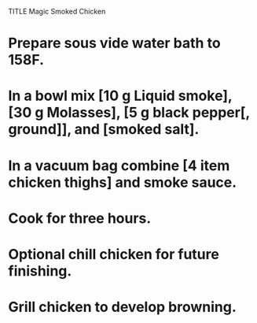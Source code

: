 TITLE Magic Smoked Chicken

# Prepare sous vide water bath to 158F.
# In a bowl mix [10 g Liquid smoke],  [30 g Molasses],  [5 g black pepper[, ground]], and [smoked salt].
# In a vacuum bag combine [4 item chicken thighs] and smoke sauce.
# Cook for three hours.
# Optional chill chicken for future finishing.
# Grill chicken to develop browning. 